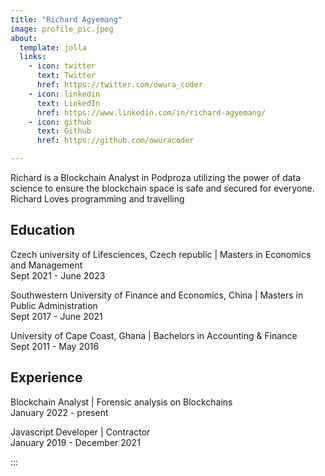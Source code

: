 ```yaml
---
title: "Richard Agyemang"
image: profile_pic.jpeg
about:
  template: jolla
  links:
    - icon: twitter
      text: Twitter
      href: https://twitter.com/owura_coder
    - icon: linkedin
      text: LinkedIn
      href: https://www.linkedin.com/in/richard-agyemang/
    - icon: github
      text: Github
      href: https://github.com/owuracoder

---
```


Richard is a Blockchain Analyst in Podproza utilizing the power of data science to ensure the blockchain space is safe and secured for everyone. Richard Loves programming and travelling

## Education
Czech university of Lifesciences, Czech republic | Masters in Economics and Management <br>
Sept 2021 - June 2023

Southwestern University of Finance and Economics, China | Masters in Public Administration <br>
Sept 2017 - June 2021

University of Cape Coast, Ghana | Bachelors in Accounting & Finance <br>
Sept 2011 - May 2016

## Experience
Blockchain Analyst | Forensic analysis on Blockchains <br>
January 2022 - present <br>

Javascript Developer | Contractor <br>
January 2019 - December 2021

:::
